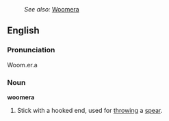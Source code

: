 :''See also:'' [[Woomera]]
==English==
===Pronunciation===
Woom.er.a
===Noun===
'''woomera'''
# Stick with a hooked end, used for [[throwing]] a [[spear]].